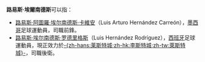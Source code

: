 '''路易斯·埃爾南德斯'''可以指：
* [[路易斯·埃尔南德斯|路易斯·阿圖羅·埃尔南德斯·卡維安]]（Luis Arturo Hernández Carreón），[[墨西哥|墨西哥]]足球運動員，司職前鋒。
* [[路易斯·埃尔南德斯·罗德里格斯|路易斯·埃尔南德斯·罗德里格斯]]（Luis Hernández Rodríguez），[[西班牙|西班牙]]足球運動員，現正效力於[[莱斯特城足球俱乐部|-{zh-hans:莱斯特城;zh-hk:李斯特城;zh-tw:萊斯特城}-]]，司職後衛。
{{Disambiguation|Cat=八字以上人名译名消歧义}}